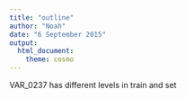 ```yaml
---
title: "outline"
author: "Noah"
date: "6 September 2015"
output: 
  html_document: 
    theme: cosmo
---
```


VAR_0237 has different levels in train and set